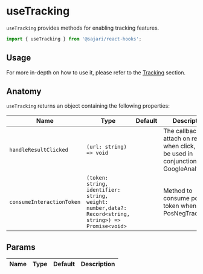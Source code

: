 
<SEO title="useTracking" description="useTracking provides methods for enabling tracking features." />

# useTracking

`useTracking` provides methods for enabling tracking features.

```js
import { useTracking } from '@sajari/react-hooks';
```

## Usage

For more in-depth on how to use it, please refer to the [Tracking](/tracking) section.

## Anatomy

`useTracking` returns an object containing the following properties:

| Name                      | Type                                                                                                 | Default | Description                                                                                      |
| ------------------------- | ---------------------------------------------------------------------------------------------------- | ------- | ------------------------------------------------------------------------------------------------ |
| `handleResultClicked`     | `(url: string) => void`                                                                              |         | The callback to attach on result when click, can be used in conjunction with GoogleAnalytics,... |
| `consumeInteractionToken` | `(token: string, identifier: string, weight: number,data?: Record<string, string>) => Promise<void>` |         | Method to consume pos/neg token when using PosNegTracking                                        |

## Params

| Name | Type | Default | Description |
| ---- | ---- | ------- | ----------- |
